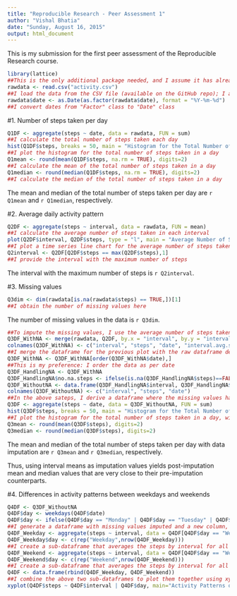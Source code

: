 ```yaml
---
title: "Reproducible Research - Peer Assessment 1"
author: "Vishal Bhatia"
date: "Sunday, August 16, 2015"
output: html_document
---
```


This is my submission for the first peer assessment of the Reproducible Research course.

```r
library(lattice)
##This is the only additional package needed, and I assume it has already been downloaded onto your system
rawdata <- read.csv("activity.csv")
##I load the data from the CSV file (available on the GitHub repo); I assume that the CSV file is saved in the working directory
rawdata$date <- as.Date(as.factor(rawdata$date), format = "%Y-%m-%d")
##I convert dates from "Factor" class to "Date" class
```

#1. Number of steps taken per day
```r
Q1DF <- aggregate(steps ~ date, data = rawdata, FUN = sum)
##I calculate the total number of steps taken each day
hist(Q1DF$steps, breaks = 50, main = "Histogram for the Total Number of Steps taken in a Day", xlab = "No. of Steps", ylab = "Frequency")
##I plot the histogram for the total number of steps taken in a day
Q1mean <- round(mean(Q1DF$steps, na.rm = TRUE), digits=2)
##I calculate the mean of the total number of steps taken in a day
Q1median <- round(median(Q1DF$steps, na.rm = TRUE), digits=2)
##I calculate the median of the total number of steps taken in a day
```

The mean and median of the total number of steps taken per day are `r Q1mean` and `r Q1median`, respectively.


#2. Average daily activity pattern
```r
Q2DF <- aggregate(steps ~ interval, data = rawdata, FUN = mean)
##I calculate the average number of steps taken in each interval
plot(Q2DF$interval, Q2DF$steps, type = "l", main = "Average Number of Steps taken in every 5-Minute Interval", xlab = "5-Min. Interval", ylab = "Avg. No. of Steps")
##I plot a time series line chart for the average number of steps taken in every 5-minute interval
Q2interval <- Q2DF[Q2DF$steps == max(Q2DF$steps),1]
##I provide the interval with the maximum number of steps
```

The interval with the maximum number of steps is `r Q2interval`.


#3. Missing values
```r
Q3dim <- dim(rawdata[is.na(rawdata$steps) == TRUE,])[1]
##I obtain the number of missing values here
```

The number of missing values in the data is `r Q3dim`.

```r
##To impute the missing values, I use the average number of steps taken in the corresponding 5-minute interval
Q3DF_WithNA <- merge(rawdata, Q2DF, by.x = "interval", by.y = "interval")
colnames(Q3DF_WithNA) <- c("interval", "steps", "date", "interval.avg.steps")
##I merge the dataframe for the previous plot with the raw dataframe derived earlier to obtain a dataframe with the actual number of steps, and the average number of steps taken in the corresponding 5-minute interval
Q3DF_WithNA <- Q3DF_WithNA[order(Q3DF_WithNA$date),]
##This is my preference: I order the data as per date
Q3DF_HandlingNA <- Q3DF_WithNA
Q3DF_HandlingNA$no.na.steps <- ifelse(is.na(Q3DF_HandlingNA$steps)==FALSE, Q3DF_HandlingNA$steps, Q3DF_HandlingNA$interval.avg.steps)
Q3DF_WithoutNA <- data.frame(Q3DF_HandlingNA$interval, Q3DF_HandlingNA$no.na.steps, Q3DF_HandlingNA$date)
colnames(Q3DF_WithoutNA) <- c("interval", "steps", "date")
##In the above sateps, I derive a dataframe where the missing values have been replaced by the average number of steps taken in the corresponding 5-minute interval
Q3DF <- aggregate(steps ~ date, data = Q3DF_WithoutNA, FUN = sum)
hist(Q3DF$steps, breaks = 50, main = "Histogram for the Total Number of Steps taken in a Day (with NAs imputed)", xlab = "No. of Steps", ylab = "Frequency")
##I plot the histogram for the total number of steps taken in a day, with the imputed data
Q3mean <- round(mean(Q3DF$steps), digits=2)
Q3median <- round(median(Q3DF$steps), digits=2)
```

The mean and median of the total number of steps taken per day with data imputation are `r Q3mean` and `r Q3median`, respectively.

Thus, using interval means as imputation values yields post-imputation mean and median values that are very close to their pre-imputation counterparts.


#4. Differences in activity patterns between weekdays and weekends
```r
Q4DF <- Q3DF_WithoutNA
Q4DF$day <- weekdays(Q4DF$date)
Q4DF$day <- ifelse(Q4DF$day == "Monday" | Q4DF$day == "Tuesday" | Q4DF$day == "Wednesday" | Q4DF$day == "Thursday" | Q4DF$day == "Friday", "Weekday", "Weekend")
##I generate a dataframe with missing values imputed and a new column, which indicates whether the day is a weekday or a weekend
Q4DF_Weekday <- aggregate(steps ~ interval, data = Q4DF[Q4DF$day == "Weekday",], FUN = mean)
Q4DF_Weekday$day <- c(rep("Weekday",nrow(Q4DF_Weekday)))
##I create a sub-dataframe that averages the steps by interval for all weekdays
Q4DF_Weekend <- aggregate(steps ~ interval, data = Q4DF[Q4DF$day == "Weekend",], FUN = mean)
Q4DF_Weekend$day <- c(rep("Weekend",nrow(Q4DF_Weekend)))
##I create a sub-dataframe that averages the steps by interval for all weekends
Q4DF <- data.frame(rbind(Q4DF_Weekday, Q4DF_Weekend))
##I combine the above two sub-dataframes to plot them together using xyplot
xyplot(Q4DF$steps ~ Q4DF$interval | Q4DF$day, main="Activity Patterns on Weekdays and Weekends (with Imputed Missing Values)", xlab="Interval", ylab="Avg. No. of Steps", layout=c(1,2), type="l")
```